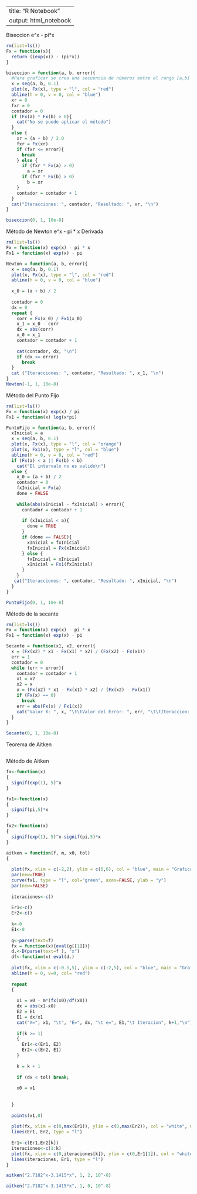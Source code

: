 --
title: "R Notebook"
output: html_notebook
---

Biseccion 
e^x - pi*x
```r
rm(list=ls())
Fx = function(x){
  return ((exp(x)) - (pi*x))
}

biseccion = function(a, b, error){
  #Para graficar se crea una secuencia de números entre el rango [a,b]
  x = seq(a, b, 0.1)
  plot(x, Fx(x), type = "l", col = "red")
  abline(h = 0, v = 0, col = "blue")
  xr = 0
  fxr = 0
  contador = 0
  if (Fx(a) * Fx(b) > 0){
    cat("No se puede aplicar el método")
  }
  else {
    xr = (a + b) / 2.0
    fxr = Fx(xr)
    if (fxr <= error){
      break
    } else {
      if (fxr * Fx(a) > 0)
        a = xr
      if (fxr * Fx(b) > 0)
        b = xr
    }
    contador = contador + 1
  }
  cat("Iteracciones: ", contador, "Resultado: ", xr, "\n")
}

biseccion(0, 1, 10e-8)
```


Método de Newton
e^x - pi * x
Derivada



```r
rm(list=ls())
Fx = function(x) exp(x) - pi * x
Fx1 = function(x) exp(x) - pi

Newton = function(a, b, error){
  x = seq(a, b, 0.1)
  plot(x, Fx(x), type = "l", col = "red")
  abline(h = 0, v = 0, col = "blue")
  
  x_0 = (a + b) / 2
  
  contador = 0
  dx = 0
  repeat {
    corr = Fx(x_0) / Fx1(x_0)
    x_1 = x_0 - corr
    dx = abs(corr)
    x_0 = x_1
    contador = contador + 1
    
    cat(contador, dx, "\n")
    if (dx <= error)
      break
  }
  cat ("Iteracciones: ", contador, "Resultado: ", x_1, "\n")
}
Newton(-1, 1, 10e-8)
```

Método del Punto Fijo

```r
rm(list=ls())
Fx = function(x) exp(x) / pi
Fx1 = function(x) log(x*pi)

PuntoFijo = function(a, b, error){
  xInicial = a
  x = seq(a, b, 0.1)
  plot(x, Fx(x), type = "l", col = "orange")
  plot(x, Fx1(x), type = "l", col = "blue")
  abline(h = 0, v = 0, col = "red")
  if (Fx(a) < a || Fx(b) < b)
    cat("El intervalo no es valido\n")
  else {
    x_0 = (a + b) / 2
    contador = 0
    fxInicial = Fx(a)
    done = FALSE
    
    while(abs(xInicial - fxInicial) > error){
      contador = contador + 1
      
      if (xInicial < a){
        done = TRUE
      }
      if (done == FALSE){
        xInicial = fxInicial
        fxInicial = Fx(xInicial)
      } else {
        fxInicial = xInicial
        xInicial = Fx1(fxInicial)
      }
    }
   cat("Iteracciones: ", contador, "Resultado: ", xInicial, "\n") 
  }
}

PuntoFijo(0, 1, 10e-8)
```

Método de la secante

```r
rm(list=ls())
Fx = function(x) exp(x) - pi * x
Fx1 = function(x) exp(x) - pi

Secante = function(x1, x2, error){
  x = (Fx(x2) * x1 - Fx(x1) * x2) / (Fx(x2) - Fx(x1))
  err = 1
  contador = 0
  while (err > error){
    contador = contador + 1
    x1 = x2
    x2 = x
    x = (Fx(x2) * x1 - Fx(x1) * x2) / (Fx(x2) - Fx(x1))
    if (Fx(x) == 0)
      break
    err = abs(Fx(x) / Fx1(x))
    cat("Valor X: ", x, "\t\tValor del Error: ", err, "\t\tIteraccion: ", contador, "\n")
  }
}

Secante(0, 1, 10e-8)
```

Teorema de Aitken

```r
```
Método de Aitken

```r
fx<-function(x)
{
  signif(exp(1), 5)^x
}

fx1<-function(x)
{
  signif(pi,5)*x
}

fx2<-function(x)
{
  signif(exp(1), 5)^x-signif(pi,5)*x
}

aitken = function(f, m, x0, tol)
{
  
  plot(fx, xlim = c(-2,2), ylim = c(0,6), col = "blue", main = "Grafica de las Funciones", sub = "Aitken", xlab = "x", ylab = "y")
  par(new=TRUE)
  curve(fx1, type = "l", col="green", axes=FALSE, ylab = "y")
  par(new=FALSE)
  
  iteraciones<-c()
  
  Er1<-c()
  Er2<-c()
  
  k<-0
  E1<-0
  
  g<-parse(text=f)
  fx = function(x){eval(g[[1]])}
  d.<-D(parse(text=f ), "x")
  df<-function(x) eval(d.)
  
  plot(fx, xlim = c(-0.5,5), ylim = c(-2,5), col = "blue", main = "Grafica funcion", sub = "Aitken", xlab = "x", ylab = "y")
  abline(h = 0, v=0, col= "red")
  
  repeat
  {
    
    x1 = x0 - m*(fx(x0)/df(x0))
    dx = abs(x1-x0)
    E2 = E1
    E1 = dx/x1
    cat("X=", x1, "\t", "E=", dx, "\t e=", E1,"\t Iteracion", k+1,"\n")
    
    if(k >= 1)
    {
      Er1<-c(Er1, E2)
      Er2<-c(Er2, E1)
    }
    
    k = k + 1
    
    if (dx < tol) break;
    
    x0 = x1
    
    
  }
  
  points(x1,0)
  
  plot(fx, xlim = c(0,max(Er1)), ylim = c(0,max(Er2)), col = "white", main = "Errores(i) vs Errores(i+1)", sub = "Aitken", xlab = "Errores(i)", ylab = "Errores(i+1)")
  lines(Er1, Er2, type = "l")
  
  Er1<-c(Er1,Er2[k])
  iteraciones<-c(1:k)
  plot(fx, xlim = c(0,iteraciones[k]), ylim = c(0,Er1[1]), col = "white", main = "Iteraciones vs Errores", sub = "Aitken", xlab = "Iteraciones", ylab = "Errores")
  lines(iteraciones, Er1, type = "l")
}

aitken("2.7182^x-3.1415*x", 1, 2, 10^-8)

aitken("2.7182^x-3.1415*x", 1, 0, 10^-8)
```